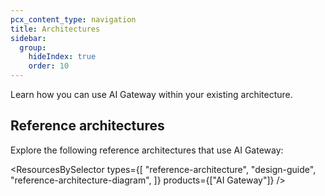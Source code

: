 ```yaml
---
pcx_content_type: navigation
title: Architectures
sidebar:
  group:
    hideIndex: true
    order: 10
---
```



Learn how you can use AI Gateway within your existing architecture.

## Reference architectures

Explore the following <GlossaryTooltip term="reference architecture">reference architectures</GlossaryTooltip> that use AI Gateway:

<ResourcesBySelector
	types={[
		"reference-architecture",
		"design-guide",
		"reference-architecture-diagram",
	]}
	products={["AI Gateway"]}
/>
